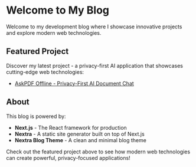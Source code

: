 # Welcome to My Blog

Welcome to my development blog where I showcase innovative projects and explore modern web technologies.

## Featured Project

Discover my latest project - a privacy-first AI application that showcases cutting-edge web technologies:

- [AskPDF Offline - Privacy-First AI Document Chat](/posts/askpdf-offline-privacy-first-ai-chat)

## About

This blog is powered by:
- **Next.js** - The React framework for production
- **Nextra** - A static site generator built on top of Next.js
- **Nextra Blog Theme** - A clean and minimal blog theme

Check out the featured project above to see how modern web technologies can create powerful, privacy-focused applications!
